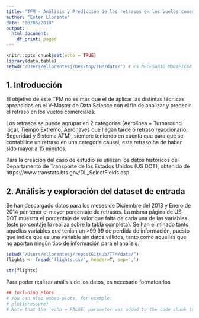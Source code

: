```yaml
---
title: "TFM - Análisis y Predicción de los retrasos en los vuelos comerciales de EE.UU."
author: "Ester Llorente"
date: "08/06/2018"
output:
  html_document:
    df_print: paged
---
```


```r
knitr::opts_chunk$set(echo = TRUE)
library(data.table)
setwd("/Users/ellorentesj/Desktop/TFM/data/") # ES NECESARIO MODIFICAR ESTA RUTA CON LA CORRESPONDIENTE EN SU EQUIPO
```

## 1. Introducción

El objetivo de este TFM no es más que el de aplicar las distintas técnicas aprendidas en el 
V-Master de Data Science con el fin de analizar y predecir el retraso en los vuelos comerciales.

Los retrasos se puede agrupar en 2 categorías (Aerolínea + Turnaround local, Tiempo Extremo, 
Aeronaves que llegan tarde o retraso reaccionario, Seguridad y Sistema ATM), siempre teniendo en 
cuenta que para que se contabilice un retraso en una categoría causal, este retraso ha de haber
sido mayor a 15 minutos.

Para la creación del caso de estudio se utilizan los datos históricos del Departamento de 
Transporte de los Estados Unidos (US DOT), obtenido de https://www.transtats.bts.gov/DL_SelectFields.asp

## 2. Análisis y exploración del dataset de entrada

Se han descargado datos para los meses de Diciembre del 2013 y Enero de 2014 por tener el mayor
porcentaje de retrasos. La misma página de US DOT muestra el porcentaje de valor que falta de cada 
una de las variables (este porcentaje lo realiza sobre la tabla completa). Se han eliminado tanto 
aquellas variables que tenían un >99.99 de perdida de información, puesto que indica que es una 
variable sin datos válidos, tanto como aquellas que no aportan ningún tipo de información para el 
análisis.

```r
setwd("/Users/ellorentesj/repostGitHub/TFM/data/") 
flights <- fread("flights.csv", header=T, sep=',')
```

```r
str(flights)
```

Para poder realizar análisis de los datos, es necesario formatearlos


```r
## Including Plots
# You can also embed plots, for example:
# plot(pressure)
# Note that the `echo = FALSE` parameter was added to the code chunk to prevent printing of the R code that generated the plot.
```


